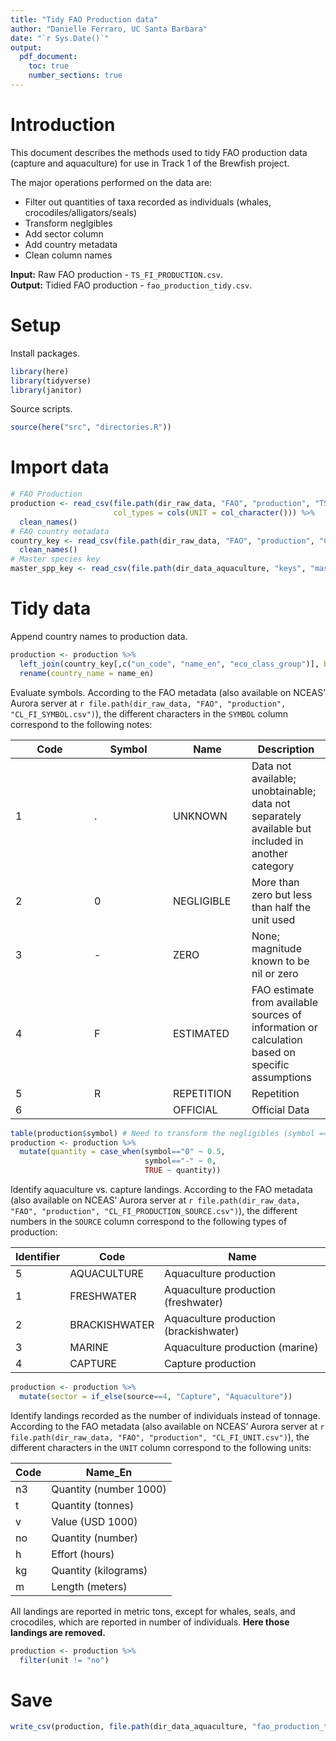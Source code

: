 ```yaml
---
title: "Tidy FAO Production data"
author: "Danielle Ferraro, UC Santa Barbara"
date: "`r Sys.Date()`"
output: 
  pdf_document:
    toc: true
    number_sections: true
---
```


# Introduction

This document describes the methods used to tidy FAO production data (capture and aquaculture) for use in Track 1 of the Brewfish project.

The major operations performed on the data are:

- Filter out quantities of taxa recorded as individuals (whales, crocodiles/alligators/seals)
- Transform neglgibles
- Add sector column
- Add country metadata 
- Clean column names

**Input:** Raw FAO production - `TS_FI_PRODUCTION.csv`.  
**Output:** Tidied FAO production - `fao_production_tidy.csv`.

# Setup

Install packages.
```r
library(here)
library(tidyverse)
library(janitor)
```

Source scripts. 
```r
source(here("src", "directories.R"))
```

# Import data

```r
# FAO Production 
production <- read_csv(file.path(dir_raw_data, "FAO", "production", "TS_FI_PRODUCTION.csv"), 
                       col_types = cols(UNIT = col_character())) %>% 
  clean_names()
# FAO country metadata
country_key <- read_csv(file.path(dir_raw_data, "FAO", "production", "CL_FI_COUNTRY_GROUPS.csv")) %>% 
  clean_names()
# Master species key
master_spp_key <- read_csv(file.path(dir_data_aquaculture, "keys", "master_species_key.csv"))
```

# Tidy data

Append country names to production data. 

```r
production <- production %>% 
  left_join(country_key[,c("un_code", "name_en", "eco_class_group")], by = c("country" = "un_code")) %>% 
  rename(country_name = name_en)
```

Evaluate symbols. According to the FAO metadata (also available on NCEAS' Aurora server at `r file.path(dir_raw_data, "FAO", "production", "CL_FI_SYMBOL.csv")`), the different characters in the `SYMBOL` column correspond to the following notes:

Code|Symbol|Name|Description
-----|-----|-----|-----
1|.|UNKNOWN|Data not available; unobtainable; data not separately available but included in another category
2|0|NEGLIGIBLE|More than zero but less than half the unit used
3|-|ZERO|None; magnitude known to be nil or zero
4|F|ESTIMATED|FAO estimate from available sources of information or calculation based on specific assumptions
5|R|REPETITION|Repetition
6| |OFFICIAL|Official Data

```r
table(production$symbol) # Need to transform the negligibles (symbol == "0") and zeroes (symbol == "-")
production <- production %>% 
  mutate(quantity = case_when(symbol=="0" ~ 0.5,
                              symbol=="-" ~ 0,
                              TRUE ~ quantity))
```

Identify aquaculture vs. capture landings. According to the FAO metadata (also available on NCEAS' Aurora server at `r file.path(dir_raw_data, "FAO", "production", "CL_FI_PRODUCTION_SOURCE.csv")`), the different numbers in the `SOURCE` column correspond to the following types of production:

Identifier|Code|Name
-----|-----|-----
5|AQUACULTURE|Aquaculture production
1|FRESHWATER|Aquaculture production (freshwater)
2|BRACKISHWATER|Aquaculture production (brackishwater)
3|MARINE|Aquaculture production (marine)
4|CAPTURE|Capture production

```r
production <- production %>% 
  mutate(sector = if_else(source==4, "Capture", "Aquaculture"))
```

Identify landings recorded as the number of individuals instead of tonnage. According to the FAO metadata (also available on NCEAS' Aurora server at `r file.path(dir_raw_data, "FAO", "production", "CL_FI_UNIT.csv")`), the different characters in the `UNIT` column correspond to the following units:

Code|Name_En
-----|-----
n3|Quantity (number 1000)
t|Quantity (tonnes)
v|Value (USD 1000)
no|Quantity (number)
h|Effort (hours)
kg|Quantity (kilograms)
m|Length (meters)

All landings are reported in metric tons, except for whales, seals, and crocodiles, which are reported in number of individuals. **Here those landings are removed.**

```r
production <- production %>% 
  filter(unit != "no")
```

# Save

```r
write_csv(production, file.path(dir_data_aquaculture, "fao_production_tidy.csv"))
```

